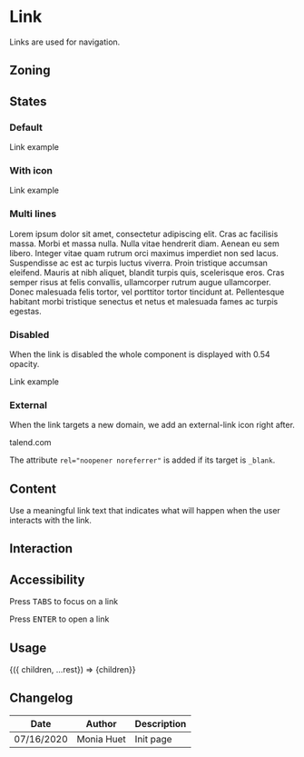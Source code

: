 
<Meta title="Components/Link" component={Link} />

# Link

Links are used for navigation.

## Zoning

<FigmaImage src="https://www.figma.com/file/2Sw2IvUHZ9F2srJ3L8AWxr/%F0%9F%93%90-Zoning?node-id=12%3A142" alt="zoning image for links" />

## States


### Default

<Preview>
    <Story name="default">
        <Link href="#">Link example</Link>
	</Story>
 </Preview>

### With icon

<Preview>
    <Story name="with icon">
        <Link before="information" href="#">Link example</Link>
	</Story>
 </Preview>

### Multi lines

<Preview>
    <Story name="multi lines">
        <Link before="information" href="https://www.talend.com" target="_blank">Lorem ipsum dolor sit amet, consectetur adipiscing elit. Cras ac facilisis massa. Morbi et massa nulla. Nulla vitae hendrerit diam. Aenean eu sem libero. Integer vitae quam rutrum orci maximus imperdiet non sed lacus. Suspendisse ac est ac turpis luctus viverra. Proin tristique accumsan eleifend. Mauris at nibh aliquet, blandit turpis quis, scelerisque eros. Cras semper risus at felis convallis, ullamcorper rutrum augue ullamcorper. Donec malesuada felis tortor, vel porttitor tortor tincidunt at. Pellentesque habitant morbi tristique senectus et netus et malesuada fames ac turpis egestas.</Link>
	</Story>
 </Preview>

### Disabled

When the link is disabled the whole component is displayed with 0.54 opacity.

<Preview>
    <Story name="disabled">
        <Link before="information" href="#" disabled>Link example</Link>
	</Story>
</Preview>

### External

When the link targets a new domain, we add an external-link icon right after.

<Preview>
    <Story name="external">
        <Link href="https://www.talend.com" target="_blank">talend.com</Link>
	</Story>
 </Preview>

The attribute `rel="noopener noreferrer"` is added if its target is `_blank`.

## Content

Use a meaningful link text that indicates what will happen when the user interacts with the link.

## Interaction

## Accessibility

Press <kbd>TABS</kbd> to focus on a link

Press <kbd>ENTER</kbd> to open a link

## Usage

<Preview>
  <Story
    name="usage"
    args={{
      children: 'Lorem ipsum',
    }}
  >
    {({ children, ...rest}) => <Link {...rest}>{children}</Link>}
  </Story>
</Preview>

<Props story="usage" />

## Changelog

| Date       | Author | Description |
| ---------- | ------ | ----------- |
| 07/16/2020 | Monia Huet  | Init page   |